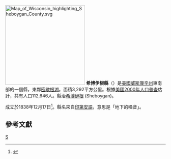 [[File:Map_of_Wisconsin_highlighting_Sheboygan_County.svg|250px]]
'''希博伊根縣'''（{{lang-en|Sheboygan County}}）是[[美國|美國]][[威斯康辛州|威斯康辛州]]東南部的一個縣，東鄰[[密歇根湖|密歇根湖]]。面積3,292平方公里。根據[[美國2000年人口普查|美國2000年人口普查]]估計，共有人口112,646人。縣治[[希博伊根_(威斯康辛州)|希博伊根]] (Sheboygan)。

成立於1838年12月17日<ref name="">{{Cite web |url=http://www.co.sheboygan.wi.us/html/history.html |title=存档副本 |access-date=2006-11-21 |archive-date=2012-07-29 |archive-url=https://web.archive.org/web/20120729030415/http://www.co.sheboygan.wi.us/html/history.html |dead-url=no }}</ref>。縣名來自[[印第安人|印第安語]]，意思是「地下的噪音」。

== 參考文獻 ==

{{reflist}}

[[Category:威斯康辛州行政区划|S]]
